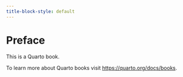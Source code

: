 ```yaml
---
title-block-style: default
---
```


# Preface {.unnumbered}

This is a Quarto book.

To learn more about Quarto books visit <https://quarto.org/docs/books>.
